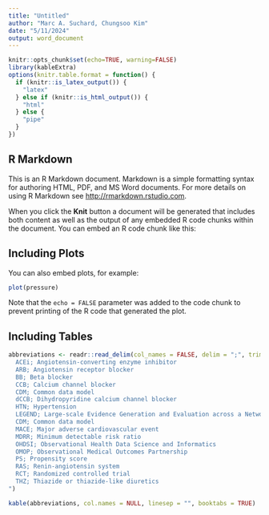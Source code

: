 ```yaml
---
title: "Untitled"
author: "Marc A. Suchard, Chungsoo Kim"
date: "5/11/2024"
output: word_document
---
```


```r
knitr::opts_chunk$set(echo=TRUE, warning=FALSE)
library(kableExtra)
options(knitr.table.format = function() {
  if (knitr::is_latex_output()) {
    "latex"
  } else if (knitr::is_html_output()) {
    "html"
  } else {
    "pipe"
  }
})
```

## R Markdown

This is an R Markdown document. Markdown is a simple formatting syntax for authoring HTML, PDF, and MS Word documents. For more details on using R Markdown see <http://rmarkdown.rstudio.com>.

When you click the **Knit** button a document will be generated that includes both content as well as the output of any embedded R code chunks within the document. You can embed an R code chunk like this:

## Including Plots

You can also embed plots, for example:

```r
plot(pressure)
```

Note that the `echo = FALSE` parameter was added to the code chunk to prevent printing of the R code that generated the plot.

## Including Tables
```r
abbreviations <- readr::read_delim(col_names = FALSE, delim = ";", trim_ws = TRUE, file = "
  ACEi; Angiotensin-converting enzyme inhibitor
  ARB; Angiotensin receptor blocker
  BB; Beta blocker
  CCB; Calcium channel blocker
  CDM; Common data model
  dCCB; Dihydropyridine calcium channel blocker
  HTN; Hypertension
  LEGEND; Large-scale Evidence Generation and Evaluation across a Network of Databases
  CDM; Common data model
  MACE; Major adverse cardiovascular event
  MDRR; Minimum detectable risk ratio
  OHDSI; Observational Health Data Science and Informatics
  OMOP; Observational Medical Outcomes Partnership
  PS; Propensity score
  RAS; Renin-angiotensin system
  RCT; Randomized controlled trial
  THZ; Thiazide or thiazide-like diuretics
")

kable(abbreviations, col.names = NULL, linesep = "", booktabs = TRUE)
```
